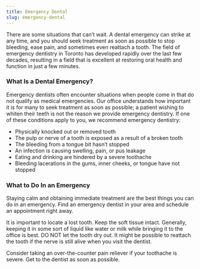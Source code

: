 ```yaml
---
title: Emergency Dental
slug: emergency-dental
---
```


There are some situations that can’t wait. A dental emergency can strike at any time, and you should seek treatment as soon as possible to stop bleeding, ease pain, and sometimes even reattach a tooth. The field of emergency dentistry in Toronto has developed rapidly over the last few decades, resulting in a field that is excellent at restoring oral health and function in just a few minutes.

### What Is a Dental Emergency?

Emergency dentists often encounter situations when people come in that do not qualify as medical emergencies. Our office understands how important it is for many to seek treatment as soon as possible; a patient wishing to whiten their teeth is not the reason we provide emergency dentistry. If one of these conditions apply to you, we recommend emergency dentistry:

- Physically knocked out or removed tooth
- The pulp or nerve of a tooth is exposed as a result of a broken tooth
- The bleeding from a tongue bit hasn’t stopped
- An infection is causing swelling, pain, or pus leakage
- Eating and drinking are hindered by a severe toothache
- Bleeding lacerations in the gums, inner cheeks, or tongue have not stopped

### What to Do In an Emergency

Staying calm and obtaining immediate treatment are the best things you can do in an emergency. Find an emergency dentist in your area and schedule an appointment right away.

It is important to locate a lost tooth. Keep the soft tissue intact. Generally, keeping it in some sort of liquid like water or milk while bringing it to the office is best. DO NOT let the tooth dry out. It might be possible to reattach the tooth if the nerve is still alive when you visit the dentist.

Consider taking an over-the-counter pain reliever if your toothache is severe. Get to the dentist as soon as possible.